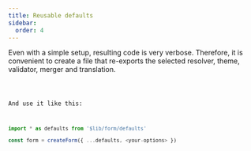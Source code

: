 ```yaml
---
title: Reusable defaults
sidebar:
  order: 4
---
```




Even with a simple setup, resulting code is very verbose.
Therefore, it is convenient to create a file that re-exports the selected
resolver, theme, validator, merger and translation.

<Code code={defaultsCode} lang="typescript" title="form-defaults.ts" />

And use it like this:

```typescript
import * as defaults from '$lib/form/defaults'

const form = createForm({ ...defaults, <your-options> })
```
